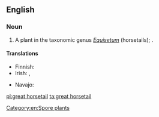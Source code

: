 ==English==

===Noun===
{{en-noun}}

# A plant in the taxonomic genus ''[[Equisetum]]'' (horsetails); {{taxlink|Equisetum telmateia|species|noshow=1}}.

====Translations====
{{trans-top|plant}}
* Finnish: {{t|fi|jättikorte}}
* Irish: {{t+|ga|feadóg|f}}, {{t|ga|eireaball capaill mór|m}}
{{trans-mid}}
* Navajo: {{t|nv|ałtį́į́ʼ jikʼaashí}}
{{trans-bottom}}

[[Category:en:Spore plants]]

[[pl:great horsetail]]
[[ta:great horsetail]]